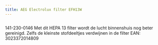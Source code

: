 ```yaml
---
title: AEG Electrolux filter EFH13W
---
```



<Image src={imageProduct} width={imageProduct.width} alt="" />


141-230-0146
Met dit HEPA 13 filter wordt de lucht binnenshuis nog beter gereinigd. Zelfs de kleinste stofdeeltjes verdwijnen in de filter
EAN: 3023372014809

